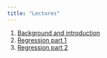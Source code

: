 ```yaml
---
title: "Lectures"
---
```


1.  [Background and introduction](bayes-1.qmd)
2.  [Regression part 1](regression-2.qmd)
3.  [Regression part 2](regression-3.qmd)
